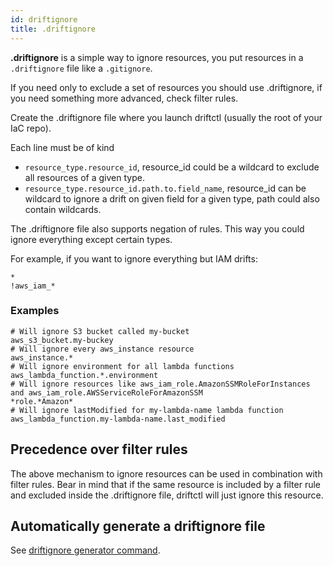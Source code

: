 ```yaml
---
id: driftignore
title: .driftignore
---
```


**.driftignore** is a simple way to ignore resources, you put resources in a `.driftignore` file like a `.gitignore`.

If you need only to exclude a set of resources you should use .driftignore, if you need something more advanced, check filter rules.

Create the .driftignore file where you launch driftctl (usually the root of your IaC repo).

Each line must be of kind

- `resource_type.resource_id`, resource_id could be a wildcard to exclude all resources of a given type.
- `resource_type.resource_id.path.to.field_name`, resource_id can be wildcard to ignore a drift on given field for a given type, path could also contain wildcards.

The .driftignore file also supports negation of rules. This way you could ignore everything except certain types.

For example, if you want to ignore everything but IAM drifts:

```ignore
*
!aws_iam_*
```

### Examples

```ignore
# Will ignore S3 bucket called my-bucket
aws_s3_bucket.my-buckey
# Will ignore every aws_instance resource
aws_instance.*
# Will ignore environment for all lambda functions
aws_lambda_function.*.environment
# Will ignore resources like aws_iam_role.AmazonSSMRoleForInstances and aws_iam_role.AWSServiceRoleForAmazonSSM
*role.*Amazon*
# Will ignore lastModified for my-lambda-name lambda function
aws_lambda_function.my-lambda-name.last_modified
```

## Precedence over filter rules

The above mechanism to ignore resources can be used in combination with filter rules. Bear in mind that if the same resource is included by a filter rule and excluded inside the .driftignore file, driftctl will just ignore this resource.

## Automatically generate a driftignore file

See [driftignore generator command](../cmd/gen-driftignore-usage).